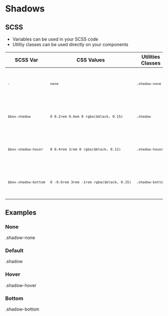 
<Meta title="Design Tokens/Shadows" />

<style>
  {`
  .card {
    border: 0 !important;
  }
`}
</style>

# Shadows

## SCSS

- Variables can be used in your SCSS code
- Utility classes can be used directly on your components

<table>
  <thead>
    <tr>
      <th>SCSS Var</th>
      <th>CSS Values</th>
      <th>Utilities Classes</th>
    </tr>

  </thead>
  <tbody>
    <tr>
      <td>
        <code>
          <pre>-</pre>
        </code>
      </td>
      <td>
        <code>
          <pre>none</pre>
        </code>
      </td>
      <td>
        <code>
          <pre>.shadow-none</pre>
        </code>
      </td>
    </tr>
    <tr>
      <td>
        <code>
          <pre>$box-shadow</pre>
        </code>
      </td>
      <td>
        <code>
          <pre>0 0.2rem 0.6em 0 rgba($black, 0.15)</pre>
        </code>
      </td>
      <td>
        <code>
          <pre>.shadow</pre>
        </code>
      </td>
    </tr>
    <tr>
      <td>
        <code>
          <pre>$box-shadow-hover</pre>
        </code>
      </td>
      <td>
        <code>
          <pre>0 0.4rem 1rem 0 rgba($black, 0.12)</pre>
        </code>
      </td>
      <td>
        <code>
          <pre>.shadow-hover</pre>
        </code>
      </td>
    </tr>
    <tr>
      <td>
        <code>
          <pre>$box-shadow-bottom</pre>
        </code>
      </td>
      <td>
        <code>
          <pre>0 -0.6rem 3rem -1rem rgba($black, 0.15)</pre>
        </code>
      </td>
      <td>
        <code>
          <pre>.shadow-bottom</pre>
        </code>
      </td>
    </tr>
  </tbody>
</table>

## Examples

<div class="card flex-row align-items-center gap-64">
  <Card
    style={{
      width: "16rem",
      height: "20rem",
      display: "flex",
      alignItems: "center",
      justifyContent: "center",
      textAlign: "center",
    }}
    noShadow={true}
    className="shadow-none"
  >
    <div style={{ fontSize: "1.6rem" }} className="d-block">
      <h3>None</h3>
      <p>.shadow-none</p>
    </div>
  </Card>
  <Card
    style={{
      width: "16rem",
      height: "20rem",
      display: "flex",
      alignItems: "center",
      justifyContent: "center",
      textAlign: "center",
    }}
    noShadow={true}
    className="shadow"
  >
    <div style={{ fontSize: "1.6rem" }} className="d-block">
      <h3>Default</h3>
      <p>.shadow</p>
    </div>
  </Card>
  <Card
    style={{
      width: "16rem",
      height: "20rem",
      display: "flex",
      alignItems: "center",
      justifyContent: "center",
      textAlign: "center",
    }}
    noShadow={true}
    className="shadow-hover"
  >
    <div style={{ fontSize: "1.6rem" }} className="d-block">
      <h3>Hover</h3>
      <p>.shadow-hover</p>
    </div>
  </Card>
  <Card
    style={{
      width: "16rem",
      height: "20rem",
      display: "flex",
      alignItems: "center",
      justifyContent: "center",
      textAlign: "center",
    }}
    noShadow={true}
    className="shadow-bottom"
  >
    <div style={{ fontSize: "1.6rem" }} className="d-block">
      <h3>Bottom</h3>
      <p>.shadow-bottom</p>
    </div>
  </Card>
</div>
